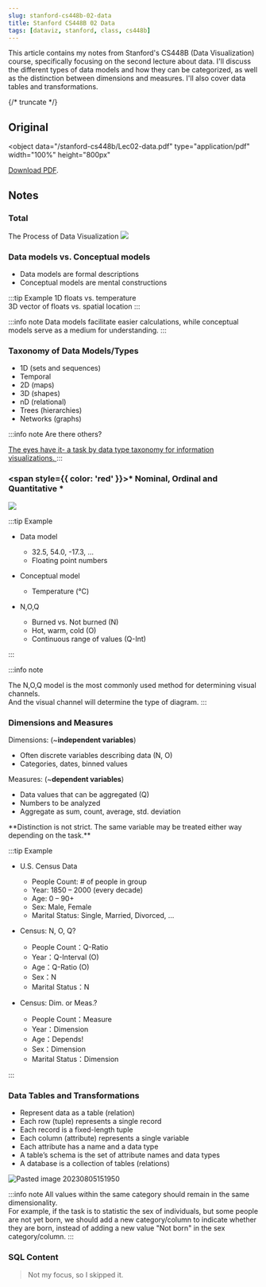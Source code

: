 ```yaml
---
slug: stanford-cs448b-02-data
title: Stanford CS448B 02 Data
tags: [dataviz, stanford, class, cs448b]
---
```


This article contains my notes from Stanford's CS448B (Data Visualization) course, specifically focusing on the second lecture about data. I'll discuss the different types of data models and how they can be categorized, as well as the distinction between dimensions and measures. I'll also cover data tables and transformations.

{/* truncate */}

## Original

<object
  data="/stanford-cs448b/Lec02-data.pdf"
  type="application/pdf"
  width="100%"
  height="800px"
>
  <a href="/stanford-cs448b/Lec02-data.pdf">Download PDF</a>.
</object>

## Notes

### Total

The Process of Data Visualization
![](https://kitee-1301346990.cos.ap-nanjing.myqcloud.com/Obsidian/202409231336872.png?imageSlim)

### Data models vs. Conceptual models

- Data models are formal descriptions
- Conceptual models are mental constructions

:::tip Example
1D floats vs. temperature  
3D vector of floats vs. spatial location
:::

:::info note
Data models facilitate easier calculations, while conceptual models serve as a medium for understanding.
:::

### Taxonomy of Data Models/Types

- 1D (sets and sequences)
- Temporal
- 2D (maps)
- 3D (shapes)
- nD (relational)
- Trees (hierarchies)
- Networks (graphs)

:::info note
Are there others?

<a href="/paper/The eyes have it- a task by data type taxonomy for information visualizations.pdf">
  The eyes have it- a task by data type taxonomy for information visualizations.
</a>
:::

### <span style={{ color: 'red' }}>\* Nominal, Ordinal and Quantitative \*</span>

![](https://kitee-1301346990.cos.ap-nanjing.myqcloud.com/Obsidian/202409231413215.png?imageSlim)

:::tip Example

- Data model

  - 32.5, 54.0, -17.3, …
  - Floating point numbers

- Conceptual model

  - Temperature (℃)

- N,O,Q
  - Burned vs. Not burned (N)
  - Hot, warm, cold (O)
  - Continuous range of values (Q-Int)

:::

:::info note

The N,O,Q model is the most commonly used method for determining visual channels.<br/>
And the visual channel will determine the type of diagram.
:::

### Dimensions and Measures

Dimensions: (\~**independent variables**)

- Often discrete variables describing data (N, O)
- Categories, dates, binned values

Measures: (\~**dependent variables**)

- Data values that can be aggregated (Q)
- Numbers to be analyzed
- Aggregate as sum, count, average, std. deviation

<p style={{ color: 'red' }}>
  **Distinction is not strict. The same variable may be treated either way
  depending on the task.**
</p>

:::tip Example

- U.S. Census Data

  - People Count: # of people in group
  - Year: 1850 – 2000 (every decade)
  - Age: 0 – 90+
  - Sex: Male, Female
  - Marital Status: Single, Married, Divorced, …

- Census: N, O, Q?

  - People Count：Q-Ratio
  - Year：Q-Interval (O)
  - Age：Q-Ratio (O)
  - Sex：N
  - Marital Status：N

- Census: Dim. or Meas.?

  - People Count：Measure
  - Year：Dimension
  - Age：Depends!
  - Sex：Dimension
  - Marital Status：Dimension

:::

### Data Tables and Transformations

- Represent data as a table (relation)
- Each row (tuple) represents a single record
- Each record is a fixed-length tuple
- Each column (attribute) represents a single variable
- Each attribute has a name and a data type
- A table’s schema is the set of attribute names and data types
- A database is a collection of tables (relations)

![Pasted image 20230805151950](https://kitee-1301346990.cos.ap-nanjing.myqcloud.com/ObsidianPasted%20image%2020230805151950.png)

:::info note
All values within the same category should remain in the same dimensionality.<br/>
For example, if the task is to statistic the sex of individuals, but some people are not yet born, we should add a new category/column to indicate whether they are born, instead of adding a new value "Not born" in the sex category/column.
:::

### SQL Content

> Not my focus, so I skipped it.
